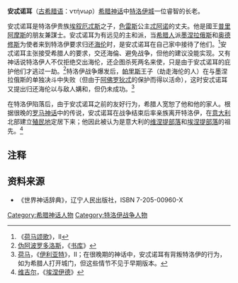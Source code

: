 '''安忒诺耳'''（[[古希腊语|古希腊语]]：{{unicode|Ἀ}}ντήνωρ）[[希腊神话|希腊神话]]中[[特洛伊城|特洛伊城]]一位睿智的长老。

安忒诺耳是特洛伊贵族[[埃叙厄忒斯|埃叙厄忒斯]]之子，[[色雷斯|色雷斯]]公主[[忒阿诺|忒阿诺]]的丈夫。他是國王[[普里阿摩斯|普里阿摩斯]]的朋友兼謀士。安忒诺耳为有远见的主和派，当[[古希腊|希腊人]]派[[墨涅拉俄斯|墨涅拉俄斯]]和[[奥德修斯|奥德修斯]]为使者来到特洛伊要求归还[[海伦_(神话)|海伦]]时，是安忒诺耳在自己家中接待了他们。<ref>《[[荷马颂歌|荷马颂歌]]》，II</ref>安忒诺耳主张接受希腊人的要求，交还海倫、避免战争，但他的建议没能实现。又有神话说特洛伊人不仅拒绝交出海伦，还企图杀死两名来使，只是由于安忒诺耳的庇护他们才逃过一劫。<ref>[[伪阿波罗多洛斯|伪阿波罗多洛斯]]，《[[书库|书库]]》</ref>特洛伊战争爆发后，[[帕里斯|帕里斯]]王子（劫走海伦的人）在与墨涅拉俄斯的单独决斗中失败（但由于[[阿佛罗狄忒|阿佛罗狄忒]]的保护而得以活命），这时安忒诺耳又提出归还海伦以与敌人媾和，但仍未成功。<ref>[[荷马|荷马]]，《[[伊利亚特|伊利亚特]]》，II；在很晚期的神话中，安忒诺耳有背叛特洛伊的行为，如为希腊人打开城门，但这些情节不见于早期版本。</ref> 

在特洛伊陷落后，由于安忒诺耳之前的友好行为，希腊人宽恕了他和他的家人。根据很晚的[[罗马神话|罗马神话]]中的传说，安忒诺耳在战争结束后率亲族离开特洛伊，在[[意大利|意大利]]北部建立[[殖民地|殖民地]]定居下来；他因此被认为是意大利的[[维涅提部落|维涅提部落]]和[[埃涅提部落|埃涅提部落]]的祖先。<ref>[[维吉尔|维吉尔]]，《[[埃涅伊德|埃涅伊德]]》</ref>
==注释==
<references />
==资料来源==
*《世界神话辞典》，辽宁人民出版社，ISBN 7-205-00960-X 
{{Characters in the Iliad}}

{{Authority control}}
[[Category:希腊神话人物|Category:希腊神话人物]]
[[Category:特洛伊战争人物|Category:特洛伊战争人物]]